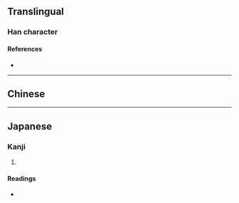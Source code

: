 {{character info/new}}
==Translingual==

===Han character===
{{Han char|rn=72|rad=日|as=04|sn=8|four=|canj=PUA|ids=⿱屯日}}

====References====
* {{Han ref|kx=0490.280|dkj=13778|dj=0851.270|hdz=21489.070|uh=65FE|ud=26110}}

----

==Chinese==
{{zh-see|春|v}}

----

==Japanese==

===Kanji===
{{ja-kanji|grade=|rs=日04}}

# {{defn|lang=ja|sort=日04}}

====Readings====
* {{ja-readings|on=[[しゅん]] (shun)|kun=[[はる]] (haru)}}
